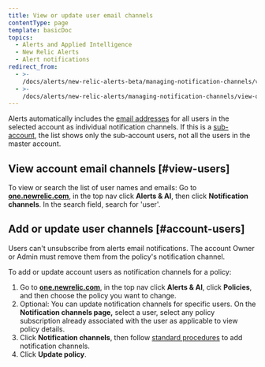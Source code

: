 ```yaml
---
title: View or update user email channels
contentType: page
template: basicDoc
topics:
  - Alerts and Applied Intelligence
  - New Relic Alerts
  - Alert notifications
redirect_from:
  - >-
    /docs/alerts/new-relic-alerts-beta/managing-notification-channels/view-or-update-user-email-channels/
  - >-
    /docs/alerts/new-relic-alerts/managing-notification-channels/view-or-update-user-email-channels/
---
```


Alerts automatically includes the [email addresses](/docs/alerts/new-relic-alerts-beta/managing-notification-channels/notification-channels-controlling-where-send-alerts#email) for all users in the selected account as individual notification channels. If this is a [sub-account](/docs/accounts-partnerships/accounts/account-setup/creating-sub-accounts), the list shows only the sub-account users, not all the users in the master account.

## View account email channels [#view-users]

To view or search the list of user names and emails: Go to **[one.newrelic.com](https://one.newrelic.com/ "Link opens in a new window.")**, in the top nav click **Alerts & AI**, then click **Notification channels**. In the search field, search for 'user'.

## Add or update user channels [#account-users]

Users can't unsubscribe from alerts email notifications. The account Owner or Admin must remove them from the policy's notification channel.

To add or update account users as notification channels for a policy:

1. Go to **[one.newrelic.com](https://one.newrelic.com/ "Link opens in a new window.")**, in the top nav click **Alerts & AI**, click **Policies**, and then choose the policy you want to change.
2. Optional: You can update notification channels for specific users. On the **Notification channels page,** select a user, select any policy subscription already associated with the user as applicable to view policy details.
3. Click **Notification channels**, then follow [standard procedures](/docs/alerts/new-relic-alerts-beta/managing-notification-channels/add-or-remove-policy-channels) to add notification channels.
4. Click **Update policy**.
